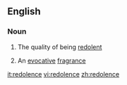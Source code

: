 ==English==

===Noun===
{{en-noun|s|-}}

#{{uncountable}} The quality of being [[redolent]]
#{{countable}} An [[evocative]] [[fragrance]]

[[it:redolence]]
[[vi:redolence]]
[[zh:redolence]]